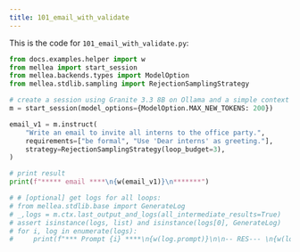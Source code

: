 ```yaml
---
title: 101_email_with_validate
---
```


This is the code for `101_email_with_validate.py`:
<CodeGroup>

```python Python
from docs.examples.helper import w
from mellea import start_session
from mellea.backends.types import ModelOption
from mellea.stdlib.sampling import RejectionSamplingStrategy

# create a session using Granite 3.3 8B on Ollama and a simple context [see below]
m = start_session(model_options={ModelOption.MAX_NEW_TOKENS: 200})

email_v1 = m.instruct(
    "Write an email to invite all interns to the office party.",
    requirements=["be formal", "Use 'Dear interns' as greeting."],
    strategy=RejectionSamplingStrategy(loop_budget=3),
)

# print result
print(f"***** email ****\n{w(email_v1)}\n*******")

# # [optional] get logs for all loops:
# from mellea.stdlib.base import GenerateLog
# _,logs = m.ctx.last_output_and_logs(all_intermediate_results=True)
# assert isinstance(logs, list) and isinstance(logs[0], GenerateLog)
# for i, log in enumerate(logs):
#     print(f"*** Prompt {i} ****\n{w(log.prompt)}\n\n-- RES--- \n{w(log.result)}")

```
</CodeGroup>
